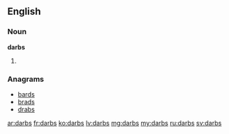 ==English==

===Noun===
'''darbs'''

# {{plural of|[[darb]]}}

===Anagrams===
* [[bards#English|bards]]
* [[brads#English|brads]]
* [[drabs#English|drabs]]

[[ar:darbs]]
[[fr:darbs]]
[[ko:darbs]]
[[lv:darbs]]
[[mg:darbs]]
[[my:darbs]]
[[ru:darbs]]
[[sv:darbs]]